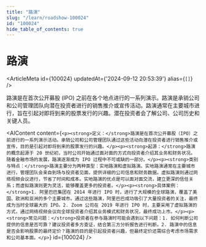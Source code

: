 ```yaml
---
title: "路演"
slug: "/learn/roadshow-100024"
id: "100024"
hide_table_of_contents: true
---
```



# 路演

<ArticleMeta id={100024} updatedAt={'2024-09-12 20:53:39'} alias={`[]`} />
<div className='border-solid border-b border-t-0 my-4 border-[var(--ifm-color-gray-300)]' />

路演是在首次公开募股 (IPO) 之前在各个地点进行的一系列演示。路演是承销公司和公司管理团队向潜在投资者进行的销售推介或宣传活动。路演通常在主要城市进行，旨在引起对即将到来的股票发行的兴趣。潜在投资者会了解公司、公司历史和关键人员。

<AIContent content={`<p><strong>定义：</strong>路演是在首次公开募股（IPO）之前进行的一系列演示活动。承销公司和公司管理团队通过这些活动向潜在投资者进行销售推介或宣传，目的是引起对即将到来的股票发行的兴趣。</p><p><strong>起源：</strong>路演的概念起源于 20 世纪初，当时公司开始通过面对面的方式向投资者介绍其业务和财务状况。随着金融市场的发展，路演逐渐成为 IPO 过程中不可或缺的一部分。</p><p><strong>类别与特点：</strong>路演主要分为两种类型：实地路演和虚拟路演。实地路演通常在主要城市进行，管理团队会亲自到场与投资者见面，提供详细的公司信息和财务数据。虚拟路演则通过网络视频会议进行，节省了时间和成本。实地路演的优点是可以面对面交流，建立更深的信任关系；而虚拟路演则更为灵活，能够覆盖更多的投资者。</p><p><strong>具体案例：</strong>1. 阿里巴巴集团在 2014 年进行 IPO 时，进行了大规模的全球路演，覆盖了美国、欧洲和亚洲的多个主要城市。通过这些路演，阿里巴巴成功吸引了大量投资者的关注，最终成为当时全球最大的 IPO。2. Zoom 公司在 2019 年进行 IPO 时，主要采用了虚拟路演的方式，通过网络视频会议向全球投资者介绍其业务模式和财务状况，最终成功上市。</p><p><strong>常见问题：</strong>投资者在参与路演时可能会遇到以下问题：1. 如何判断公司提供的信息是否可靠？建议投资者多方查证，结合第三方分析报告进行判断。2. 路演中的信息是否会影响股票的最终定价？路演的目的是引起投资者兴趣，但最终定价还需综合考虑市场需求和公司基本面。</p>`} id={100024} />
